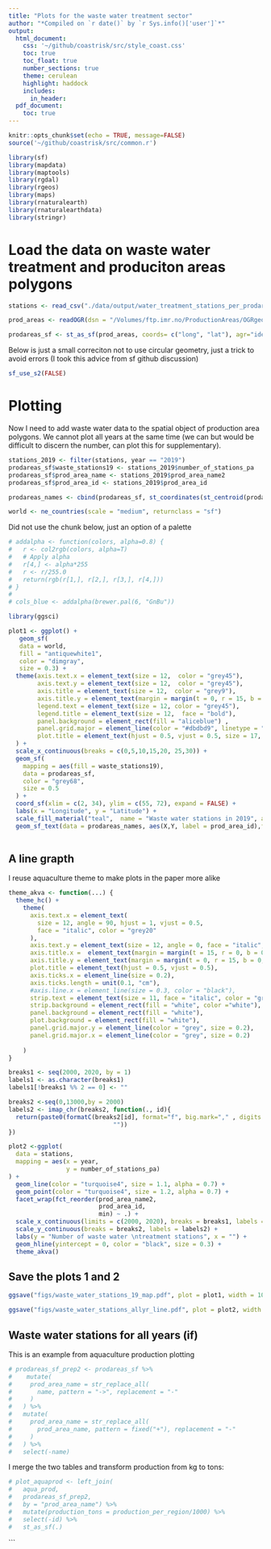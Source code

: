 ```yaml
---
title: "Plots for the waste water treatment sector"
author: "*Compiled on `r date()` by `r Sys.info()['user']`*"
output:
  html_document:
    css: '~/github/coastrisk/src/style_coast.css'
    toc: true
    toc_float: true
    number_sections: true
    theme: cerulean
    highlight: haddock
    includes: 
      in_header: 
  pdf_document:
    toc: true
---
```


```r
knitr::opts_chunk$set(echo = TRUE, message=FALSE)
source('~/github/coastrisk/src/common.r')
```

```r
library(sf)
library(mapdata)
library(maptools)
library(rgdal)
library(rgeos)
library(maps)
library(rnaturalearth)
library(rnaturalearthdata)
library(stringr)
```

# Load the data on waste water treatment and produciton areas polygons

```r
stations <- read_csv("./data/output/water_treatment_stations_per_prodarea.csv")
```


```r
prod_areas <- readOGR(dsn = "/Volumes/ftp.imr.no/ProductionAreas/OGRgeoJSON_prodomr")

```

```r
prodareas_sf <- st_as_sf(prod_areas, coords= c("long", "lat"), agr="identity")
```


Below is just a small correciton not to use circular geometry, just a trick to avoid errors (I took this advice from sf github discussion)
```r
sf_use_s2(FALSE)
```


# Plotting

Now I need to add waste water data to the spatial object of production area polygons. We cannot plot all years at the same time (we can but would be difficult to discern the number, can plot this for supplementary). 

```r
stations_2019 <- filter(stations, year == "2019")
prodareas_sf$waste_stations19 <- stations_2019$number_of_stations_pa
prodareas_sf$prod_area_name <- stations_2019$prod_area_name2
prodareas_sf$prod_area_id <- stations_2019$prod_area_id
```

```r
prodareas_names <- cbind(prodareas_sf, st_coordinates(st_centroid(prodareas_sf)))
```


```r
world <- ne_countries(scale = "medium", returnclass = "sf")
```

Did not use the chunk below, just an option of a palette
```r
# addalpha <- function(colors, alpha=0.8) {
#   r <- col2rgb(colors, alpha=T)
#   # Apply alpha
#   r[4,] <- alpha*255
#   r <- r/255.0
#   return(rgb(r[1,], r[2,], r[3,], r[4,]))
# }
# 
# cols_blue <- addalpha(brewer.pal(6, "GnBu"))
```


```r
library(ggsci)
```


```r
plot1 <- ggplot() +
   geom_sf(
   data = world, 
   fill = "antiquewhite1", 
   color = "dimgray", 
   size = 0.3) +
  theme(axis.text.x = element_text(size = 12,  color = "grey45"),
        axis.text.y = element_text(size = 12,  color = "grey45"),
        axis.title = element_text(size = 12,  color = "grey9"),
        axis.title.y = element_text(margin = margin(t = 0, r = 15, b = 0, l = 0)),
        legend.text = element_text(size = 12, color = "grey45"),
        legend.title = element_text(size = 12,  face = "bold"),
        panel.background = element_rect(fill = "aliceblue") ,
        panel.grid.major = element_line(color = "#dbdbd9", linetype = "dashed", size = 0.2),
        plot.title = element_text(hjust = 0.5, vjust = 0.5, size = 17, face = "bold")
  ) +
  scale_x_continuous(breaks = c(0,5,10,15,20, 25,30)) +
  geom_sf(
    mapping = aes(fill = waste_stations19),
    data = prodareas_sf,
    color = "grey68",
    size = 0.5
  ) +
  coord_sf(xlim = c(2, 34), ylim = c(55, 72), expand = FALSE) +
  labs(x = "Longitude", y = "Latitude") + 
  scale_fill_material("teal",  name = "Waste water stations in 2019", alpha = 0.8) +
  geom_sf_text(data = prodareas_names, aes(X,Y, label = prod_area_id),fontface = "bold", size = 5) 
  
```


## A line grapth

I reuse aquaculture theme to make plots in the paper more alike

```r
theme_akva <- function(...) {
  theme_hc() +
    theme(
      axis.text.x = element_text(
        size = 12, angle = 90, hjust = 1, vjust = 0.5,
        face = "italic", color = "grey20"
      ),
      axis.text.y = element_text(size = 12, angle = 0, face = "italic", color = "grey20"),
      axis.title.x =  element_text(margin = margin(t = 15, r = 0, b = 0, l = 0), size = 12, angle = 0, face = "italic", color = "grey20"),
      axis.title.y = element_text(margin = margin(t = 0, r = 15, b = 0, l = 0), face = "italic", size = 12, color = "grey22"),
      plot.title = element_text(hjust = 0.5, vjust = 0.5),
      axis.ticks.x = element_line(size = 0.2),
      axis.ticks.length = unit(0.1, "cm"),
      #axis.line.x = element_line(size = 0.3, color = "black"),
      strip.text = element_text(size = 11, face = "italic", color = "grey22"),
      strip.background = element_rect(fill = "white", color ="white"),
      panel.background = element_rect(fill = "white"),
      plot.background = element_rect(fill = "white"),
      panel.grid.major.y = element_line(color = "grey", size = 0.2),
      panel.grid.major.x = element_line(color = "grey", size = 0.2)
     
    )
}
```


```r
breaks1 <- seq(2000, 2020, by = 1)
labels1 <- as.character(breaks1)
labels1[!breaks1 %% 2 == 0] <- ""

breaks2 <-seq(0,13000,by = 2000)
labels2 <- imap_chr(breaks2, function(., id){
  return(paste0(formatC(breaks2[id], format="f", big.mark="," , digits = 0),
                             ""))
})
```



```r
plot2 <-ggplot(
  data = stations,
  mapping = aes(x = year,
                y = number_of_stations_pa)
) +
  geom_line(color = "turquoise4", size = 1.1, alpha = 0.7) +
  geom_point(color = "turquoise4", size = 1.2, alpha = 0.7) +
  facet_wrap(fct_reorder(prod_area_name2, 
                         prod_area_id,
                         min) ~ .) +
  scale_x_continuous(limits = c(2000, 2020), breaks = breaks1, labels = labels1) +
  scale_y_continuous(breaks = breaks2, labels = labels2) +
  labs(y = "Number of waste water \ntreatment stations", x = "") +
  geom_hline(yintercept = 0, color = "black", size = 0.3) +
  theme_akva()
```


## Save the plots 1 and 2


```r
ggsave("figs/waste_water_stations_19_map.pdf", plot = plot1, width = 10, height =  12, dpi = 300)

ggsave("figs/waste_water_stations_allyr_line.pdf", plot = plot2, width = 12, height =  10, dpi = 300)
```



## Waste water stations for all years (if)


This is an example from aquaculture production plotting

```r

# prodareas_sf_prep2 <- prodareas_sf %>% 
#    mutate(
#     prod_area_name = str_replace_all(
#       name, pattern = "->", replacement = "-"
#     )
#   ) %>% 
#   mutate(
#     prod_area_name = str_replace_all(
#       prod_area_name, pattern = fixed("+"), replacement = "-"
#     )
#   ) %>% 
#   select(-name)
```

I merge the two tables and transform production from kg to tons:
```r
# plot_aquaprod <- left_join(
#   aqua_prod,
#   prodareas_sf_prep2, 
#   by = "prod_area_name") %>% 
#   mutate(production_tons = production_per_region/1000) %>% 
#   select(-id) %>% 
#   st_as_sf(.)
```


```


